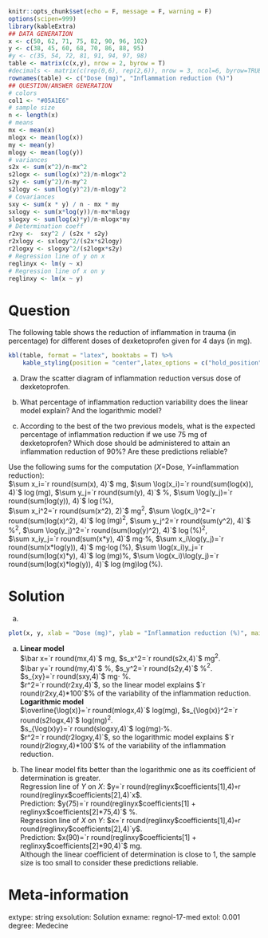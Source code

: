 ```r
knitr::opts_chunk$set(echo = F, message = F, warning = F)
options(scipen=999)
library(kableExtra)
## DATA GENERATION
x <- c(50, 62, 71, 75, 82, 90, 96, 102)
y <- c(38, 45, 60, 68, 70, 86, 88, 95)
#y <- c(35, 54, 72, 81, 91, 94, 97, 98)
table <- matrix(c(x,y), nrow = 2, byrow = T)
#decimals <- matrix(c(rep(0,6), rep(2,6)), nrow = 3, ncol=6, byrow=TRUE)
rownames(table) <- c("Dose (mg)", "Inflammation reduction (%)")
## QUESTION/ANSWER GENERATION
# colors  
col1 <- "#05A1E6"
# sample size
n <- length(x)
# means
mx <- mean(x)
mlogx <- mean(log(x))
my <- mean(y)
mlogy <- mean(log(y))
# variances
s2x <- sum(x^2)/n-mx^2
s2logx <- sum(log(x)^2)/n-mlogx^2
s2y <- sum(y^2)/n-my^2
s2logy <- sum(log(y)^2)/n-mlogy^2
# Covariances
sxy <- sum(x * y) / n - mx * my
sxlogy <- sum(x*log(y))/n-mx*mlogy
slogxy <- sum(log(x)*y)/n-mlogx*my
# Determination coeff
r2xy <-  sxy^2 / (s2x * s2y)
r2xlogy <- sxlogy^2/(s2x*s2logy)
r2logxy <- slogxy^2/(s2logx*s2y)
# Regression line of y on x
reglinyx <- lm(y ~ x)
# Regression line of x on y
reglinxy <- lm(x ~ y)
```

Question
========
The following table shows the reduction of inflammation in trauma (in percentage) for different doses of dexketoprofen given for 4 days (in mg).

```r
kbl(table, format = "latex", booktabs = T) %>%
    kable_styling(position = "center",latex_options = c("hold_position"))
```

a.  Draw the scatter diagram of inflammation reduction versus dose of dexketoprofen.

a.  What percentage of inflammation reduction variability does the linear model explain? And the logarithmic model?

a.  According to the best of the two previous models, what is the expected percentage of inflammation reduction if we use 75 mg of dexketoprofen? Which dose should be administered to attain an inflammation reduction of 90%? Are these predictions reliable?

Use the following sums for the computation ($X$=Dose, $Y$=inflammation reduction):  
$\sum x_i=`r round(sum(x), 4)`$ mg, $\sum \log(x_i)=`r round(sum(log(x)), 4)`$ $\log(\mbox{mg})$, $\sum y_j=`r round(sum(y), 4)`$ %, $\sum \log(y_j)=`r round(sum(log(y)), 4)`$ $\log(\mbox{\%})$,  
$\sum x_i^2=`r round(sum(x^2), 2)`$ mg$^2$, $\sum \log(x_i)^2=`r round(sum(log(x)^2), 4)`$ $\log(\mbox{mg})^2$, $\sum y_j^2=`r round(sum(y^2), 4)`$ %$^2$, $\sum \log(y_j)^2=`r round(sum(log(y)^2), 4)`$ $\log(\mbox{\%})^2$,  
$\sum x_iy_j=`r round(sum(x*y), 4)`$ mg$\cdot$%, $\sum x_i\log(y_j)=`r round(sum(x*log(y)), 4)`$ mg$\cdot\log(\mbox{\%})$, $\sum \log(x_i)y_j=`r round(sum(log(x)*y), 4)`$ $\log(\mbox{mg})$%, $\sum \log(x_i)\log(y_j)=`r round(sum(log(x)*log(y)), 4)`$ $\log(\mbox{mg})\log(\mbox{\%})$.


Solution
========
a.  

```r
plot(x, y, xlab = "Dose (mg)", ylab = "Inflammation reduction (%)", main = "Scatter plot of inflammation reduction on dose", col = "steelblue", pch=19)
```

a. **Linear model**  
$\bar x=`r round(mx,4)`$ mg, $s_x^2=`r round(s2x,4)`$ mg$^2$.  
$\bar y=`r round(my,4)`$ %, $s_y^2=`r round(s2y,4)`$ %$^2$.  
$s_{xy}=`r round(sxy,4)`$ mg$\cdot$ %.  
$r^2=`r round(r2xy,4)`$, so the linear model explains $`r round(r2xy,4)*100`$% of the variability of the inflammation reduction.  
**Logarithmic model**  
$\overline{\log(x)}=`r round(mlogx,4)`$ log(mg), $s_{\log(x)}^2=`r round(s2logx,4)`$ log(mg)$^2$.  
$s_{\log(x)y}=`r round(slogxy,4)`$ log(mg)$\cdot$%.  
$r^2=`r round(r2logxy,4)`$, so the logarithmic model explains $`r round(r2logxy,4)*100`$% of the variability of the inflammation reduction.

a.  The linear model fits better than the logarithmic one as its coefficient of determination is greater.  
Regression line of $Y$ on $X$: $y=`r round(reglinyx$coefficients[1],4)`+`r round(reglinyx$coefficients[2],4)`x$.    
Prediction: $y(75)=`r round(reglinyx$coefficients[1] + reglinyx$coefficients[2]*75,4)`$ %.  
Regression line of $X$ on $Y$: $x=`r round(reglinxy$coefficients[1],4)`+`r round(reglinxy$coefficients[2],4)`y$.    
Prediction: $x(90)=`r round(reglinxy$coefficients[1] + reglinxy$coefficients[2]*90,4)`$ mg.  
Although the linear coefficient of determination is close to 1, the sample size is too small to consider these predictions reliable.


Meta-information 
================
extype: string
exsolution: Solution
exname: regnol-17-med
extol: 0.001
degree: Medecine
 
